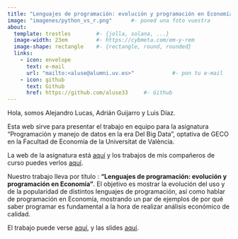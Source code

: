```yaml
---
title: "Lenguajes de programación: evolución y programación en Economía" #- Hay que cambiarlo
image: "imagenes/python_vs_r.png"      #- poned una foto vuestra
about:
  template: trestles        #- {jolla, solana, ...}
  image-width: 23em         #- https://cybmeta.com/em-y-rem
  image-shape: rectangle    #- {rectangle, round, rounded}
  links:
    - icon: envelope
      text: e-mail
      url: "mailto:<aluse@alumni.uv.es>"            #- pon tu e-mail
    - icon: github
      text: Github
      href: https://github.com/aluse33     #- Github
---
```

        
Hola, somos Alejandro Lucas, Adrián Guijarro y Luis Díaz.
      
Esta web sirve para presentar el trabajo en equipo para la asignatura "Programación y manejo de datos en la era Del Big Data", optativa de GECO en la Facultad de Economía de la Universitat de València.

La web de la asignatura está [aquí](https://perezp44.github.io/intro-ds-23-24-web/){target="_blank"} y los trabajos de mis compañeros de curso puedes verlos [aquí](https://perezp44.github.io/intro-ds-23-24-web/05-trabajos-estudiantes.html){target="_blank"}.


Nuestro trabajo lleva por título : **"Lenguajes de programación: evolución y programación en Economía"**. El objetivo es mostrar la evolución del uso y de la popularidad de distintos lenguajes de programación, así como hablar de programación en Economía, mostrando un par de ejemplos de por qué saber programar es fundamental a la hora de realizar análisis económico de calidad.


El trabajo puede verse [aquí](my_trabajo_BigData.html), y las slides [aquí](my_slides_BigData.html){target="_blank"}.